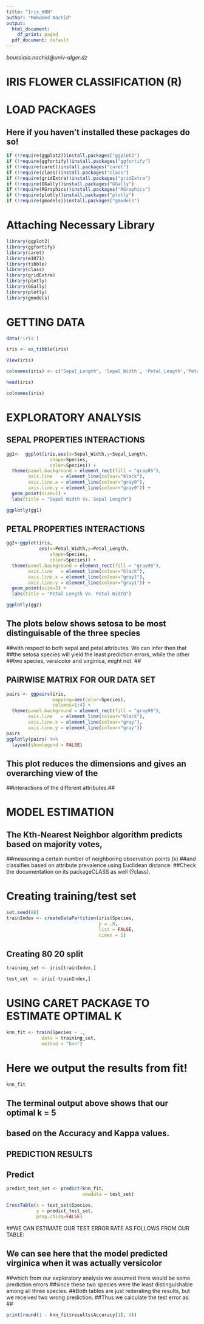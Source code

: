 ---
title: "Iris_KNN"
author: "Mohamed Nachid"
output:
  html_document:
    df_print: paged
  pdf_document: default
---

_boussiala.nachid@univ-alger.dz_



##################################################################
#                 IRIS FLOWER CLASSIFICATION (R)                 #
##################################################################


# LOAD PACKAGES
## Here if you haven't installed these packages do so!

```{r , echo=TRUE, message=FALSE, warning=FALSE}
if (!require(ggplot2))install.packages("ggplot2") 
if (!require(ggfortify))install.packages("ggfortify") 
if (!require(caret))install.packages("caret") 
if (!require(class))install.packages("class")
if (!require(gridExtra))install.packages("gridExtra") 
if (!require(GGally))install.packages("GGally") 
if (!require(RGraphics))install.packages("RGraphics") 
if (!require(plotly))install.packages("plotly") 
if (!require(gmodels))install.packages("gmodels") 
```

#################################################################
#                  Attaching Necessary Library                  #
#################################################################

```{r}
library(ggplot2)
library(ggfortify)
library(caret)
library(e1071)
library(tibble)
library(class)
library(gridExtra)
library(plotly)
library(GGally)
library(plotly)
library(gmodels)
```

##################################################################
#                          GETTING DATA                          #
##################################################################

```{r , echo=TRUE, message=FALSE, warning=FALSE}

data('iris')

iris <- as_tibble(iris)

View(iris)

colnames(iris) <- c("Sepal_Length", 'Sepal_Width', 'Petal_Length','Petal_Width','Species')

head(iris)

colnames(iris)

```

##################################################################
#                      EXPLORATORY ANALYSIS                      #
##################################################################


## SEPAL PROPERTIES INTERACTIONS

```{r}
gg1<-  ggplot(iris,aes(x=Sepal_Width,y=Sepal_Length, 
                shape=Species, 
                color=Species)) + 
  theme(panel.background = element_rect(fill = "gray85"),
        axis.line   = element_line(colour="black"),
        axis.line.x = element_line(colour="gray0"),
        axis.line.y = element_line(colour="gray0")) +
  geom_point(size=1) + 
  labs(title = "Sepal Width Vs. Sepal Length")

ggplotly(gg1)
```

## PETAL PROPERTIES INTERACTIONS

```{r}
gg2<-ggplot(iris,
            aes(x=Petal_Width,y=Petal_Length, 
                shape=Species, 
                color=Species)) + 
  theme(panel.background = element_rect(fill = "gray98"),
        axis.line   = element_line(colour="black"),
        axis.line.x = element_line(colour="gray1"),
        axis.line.y = element_line(colour="gray1")) + 
  geom_point(size=2) + 
  labs(title = "Petal Length Vs. Petal Width")

ggplotly(gg2)
```


##  The plots below shows setosa to be most distinguisable of the three species 
##with respect to both sepal and petal attributes. We can infer then that 
##the setosa species will yield the least prediction errors, while the other 
##two species, versicolor and virginica, might not.  ##


## PAIRWISE MATRIX FOR OUR DATA SET

```{r}

pairs <- ggpairs(iris,
                 mapping=aes(color=Species),
                 columns=1:4) + 
  theme(panel.background = element_rect(fill = "gray98"),
        axis.line   = element_line(colour="black"),
        axis.line.x = element_line(colour="gray"),
        axis.line.y = element_line(colour="gray")) 
pairs
ggplotly(pairs) %>%
  layout(showlegend = FALSE)
```



##  This plot reduces the dimensions and gives an overarching view of the 
##interactions of the different attributes.##


##################################################################
#                      MODEL ESTIMATION                          #
##################################################################


##  The Kth-Nearest Neighbor algorithm predicts based on majority votes, 
##measuring a certain number of neighboring observation points (k) 
##and classifies based on attribute prevalence using Euclidean distance. 
##Check the documentation on its packageCLASS as well (?class).  

# Creating training/test set 

```{r}

set.seed(88)
trainIndex <- createDataPartition(iris$Species, 
                                  p = .8, 
                                  list = FALSE, 
                                  times = 1)
```

## Creating 80 20 split 

```{r}

training_set <- iris[trainIndex,]

test_set  <- iris[-trainIndex,]
```

# USING CARET PACKAGE TO ESTIMATE OPTIMAL K

```{r}

knn_fit <- train(Species ~ ., 
             data = training_set, 
             method = "knn")
```

# Here we output the results from fit! 

```{r}

knn_fit
```


##  The terminal output above shows that our optimal k = 5 
##      based on the Accuracy and Kappa values.  ##


## PREDICTION RESULTS  
## Predict

```{r}

predict_test_set <- predict(knn_fit,
                            newdata = test_set)

CrossTable(x = test_set$Species, 
           y = predict_test_set, 
           prop.chisq=FALSE)
```

##WE CAN ESTIMATE OUR TEST ERROR RATE AS FOLLOWS FROM OUR TABLE:


##  We can see here that the model predicted virginica when it was actually versicolor
##which from our exploratory analysis we assumed there would be some prediction errors
##since these two species were the least distinguishable among all three species. 
##Both tables are just reiterating the results, but we received two wrong prediction. 
##Thus we calculate the test error as:  ##


```{r}
print(round(1 - knn_fit$results$Accuracy[1], 4))
```





